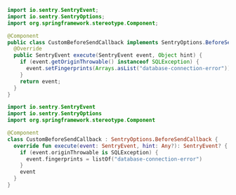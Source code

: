 ```java
import io.sentry.SentryEvent;
import io.sentry.SentryOptions;
import org.springframework.stereotype.Component;

@Component
public class CustomBeforeSendCallback implements SentryOptions.BeforeSendCallback {
  @Override
  public SentryEvent execute(SentryEvent event, Object hint) {
    if (event.getOriginThrowable() instanceof SQLException) {
      event.setFingerprints(Arrays.asList("database-connection-error"));
    }
    return event;
  }
}
```

```kotlin
import io.sentry.SentryEvent
import io.sentry.SentryOptions
import org.springframework.stereotype.Component

@Component
class CustomBeforeSendCallback : SentryOptions.BeforeSendCallback {
  override fun execute(event: SentryEvent, hint: Any?): SentryEvent? {
    if (event.originThrowable is SQLException) {
      event.fingerprints = listOf("database-connection-error")
    }
    event
  }
}
```

